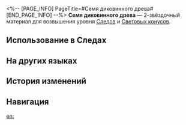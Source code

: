 <%-- [PAGE_INFO]
PageTitle=#Семя диковинного древа#
[END_PAGE_INFO] --%>
{{Предмет Инфобокс
|id          = 110241
|Изображение = Предмет Семя диковинного древа.png
|Тип         = Материал Следов
|Тип2        = Материал возвышения Светового конуса
|Инвентарь   = Материалы улучшения
|Редкость    = 2
|Эффект      = 
|Описание    = Семя с генами всевозможных форм жизни из плода древа сердца в священном лесу Вонвака. Можно использовать для незначительного повышения Следов персонажей {{Цвет|Выделенный|Изобилия}}.
|Источник1   = [[Чашелист (багровый): Бутон Изобилия (undefined)]]
|Источник2   = [[Неугасаемый пепел]]
|Источник3   = [[Универсальная машина для синтеза: Обмен материалов]]
}}
{{Описание|В священном лесу Вонвака громадное диковинное древо скрупулёзно фиксирует эволюционные сдвиги экосистемы на протяжении бесчисленных жизненных циклов. Оно использует гены различных существ, чтобы вывести идеального Повелителя демонов.<br /><br />''«Разрежьте твёрдый плод, извлеките семена и посадите их в священную почву. На следующий год вы соберёте урожай из десятков повелителей, останется только подождать, пока они сами определят победителя!»''}}
'''Семя диковинного древа''' — 2-звёздочный материал для возвышения уровня [[Следы|Следов]] и [[Световые конусы|Световых конусов]].

==Использование в Следах==
{{Использование в следах}}

==На других языках==
{{На других языках
|en   = Alien Tree Seed
|zhs  = 异木种籽
|zht  = 異木種籽
|ja   = 珍木の種
|ko   = 이계 나무의 씨앗
|es   = Semilla del árbol extraño
|fr   = Graine de l'arbre extraterrestre
|ru   = Семя диковинного древа
|th   = Alien Tree Seed
|vi   = Hạt Giống Kỳ Lạ
|de   = Samen des fremden Baumes
|id   = Alien Tree Seed
|pt   = Semente da Árvore Alienígena
}}

==История изменений==
{{История изменений|3.5}}

==Навигация==
{{Материалы улучшения Навбокс}}

[[en:]]